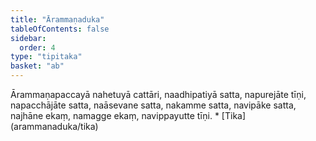 ```yaml
---
title: "Ārammaṇaduka"
tableOfContents: false
sidebar:
  order: 4
type: "tipitaka"
basket: "ab"
---
```



<DynamicBreadcrumb />

<Division number="163">

<Paragraph number="582">
Ārammaṇapaccayā nahetuyā cattāri, naadhipatiyā satta, napurejāte tīṇi, napacchājāte satta, naāsevane satta, nakamme satta, navipāke satta, najhāne ekaṃ, namagge ekaṃ, navippayutte tīṇi.

</Paragraph>
</Division>

<TableOfContents>
* [Tika](arammanaduka/tika)
</TableOfContents>